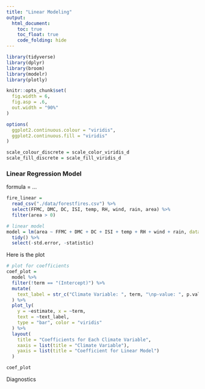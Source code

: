 ```yaml
---
title: "Linear Modeling"
output: 
  html_document:
    toc: true
    toc_float: true
    code_folding: hide
---
```


```r
library(tidyverse)
library(dplyr)
library(broom)
library(modelr)
library(plotly)

knitr::opts_chunk$set(
  fig.width = 6,
  fig.asp = .6,
  out.width = "90%"
)

options(
  ggplot2.continuous.colour = "viridis",
  ggplot2.continuous.fill = "viridis"
)

scale_colour_discrete = scale_color_viridis_d
scale_fill_discrete = scale_fill_viridis_d
```

### Linear Regression Model

formula = ...

```r
fire_linear = 
  read_csv("./data/forestfires.csv") %>% 
  select(FFMC, DMC, DC, ISI, temp, RH, wind, rain, area) %>% 
  filter(area > 0)

# linear model
model = lm(area ~ FFMC + DMC + DC + ISI + temp + RH + wind + rain, data = fire_linear) %>% 
  tidy() %>% 
  select(-std.error, -statistic)
```

Here is the plot

```r
# plot for coefficients
coef_plot = 
  model %>% 
  filter(!term == "(Intercept)") %>% 
  mutate(
    text_label = str_c("Climate Variable: ", term, "\np-value: ", p.value)
  ) %>% 
  plot_ly(
    y = ~estimate, x = ~term, 
    text = ~text_label,
    type = "bar", color = "viridis"
  ) %>% 
  layout(
    title = "Coefficients for Each Climate Variable",
    xaxis = list(title = "Climate Variable"),
    yaxis = list(title = "Coefficient for Linear Model")
  )

coef_plot
```


Diagnostics
```r




```








